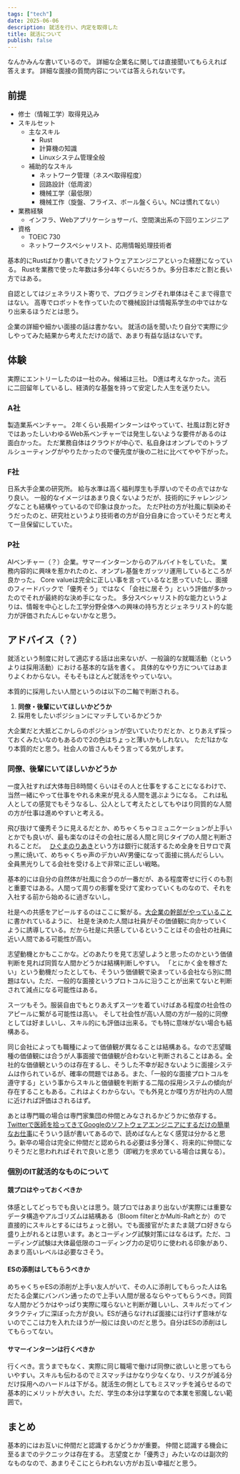 ```yaml
---
tags: ["tech"]
date: 2025-06-06
description: 就活を行い、内定を取得した
title: 就活について
publish: false
---
```


なんかみんな書いているので。
詳細な企業名に関しては直接聞いてもらえれば答えます。
詳細な面接の質問内容については答えられないです。

## 前提

- 修士（情報工学）取得見込み
- スキルセット
  - 主なスキル
    - Rust
    - 計算機の知識
    - Linuxシステム管理全般
  - 補助的なスキル
    - ネットワーク管理（ネスペ取得程度）
    - 回路設計（低周波）
    - 機械工学（最低限）
    - 機械工作（旋盤、フライス、ボール盤くらい。NCは慣れてない）
- 業務経験
  - インフラ、Webアプリケーショサーバ、空間演出系の下回りエンジニア
- 資格
  - TOEIC 730
  - ネットワークスペシャリスト、応用情報処理技術者

基本的にRustばかり書いてきたソフトウェアエンジニアといった経歴になっている。
Rustを業務で使った年数は多分4年くらいだろうか。多分日本だと割と長い方ではある。

自認としてはジェネラリスト寄りで、プログラミングそれ単体はそこまで得意ではない。
高専でロボットを作っていたので機械設計は情報系学生の中ではかなり出来るほうだとは思う。

企業の詳細や細かい面接の話は書かない。
就活の話を聞いたり自分で実際に少しやってみた結果から考えただけの話で、あまり有益な話はないです。

## 体験

実際にエントリーしたのは一社のみ。候補は三社。
D進は考えなかった。流石に二回留年しているし、経済的な基盤を持って安定した人生を送りたい。

### A社

製造業系ベンチャー。
2年くらい長期インターンはやっていて、社風は割と好きではあったしいわゆるWeb系ベンチャーでは発生しないような要件があるのは面白かった。
ただ業務自体はクラウドが中心で、私自身はオンプレでのトラブルシューティングがやりたかったので優先度が後の二社に比べてやや下がった。

### F社

日系大手企業の研究所。
給与水準は高く福利厚生も手厚いのでその点ではかなり良い。
一般的なイメージはあまり良くないようだが、技術的にチャレンジングなことも結構やっているので印象は良かった。
ただP社の方が社風に馴染めそうだったのと、研究社というより技術者の方が自分自身に合っていそうだと考えて一旦保留にしていた。

### P社

AIベンチャー（？）企業。サマーインターンからのアルバイトをしていた。
業務内容的に興味を惹かれたのと、オンプレ基盤をガッツリ運用しているところが良かった。
Core valueは完全に正しい事を言っているなと思っていたし、面接のフィードバックで「優秀そう」ではなく「会社に居そう」という評価が多かったのでそれが最終的な決め手になった。
多分スペシャリスト的な能力というよりは、情報を中心とした工学分野全体への興味の持ち方とジェネラリスト的な能力が評価されたんじゃないかなと思う。

## アドバイス（？）

就活という制度に対して適応する話は出来ないが、一般論的な就職活動（というよりは採用活動）における基本的な話を書く。
具体的なやり方についてはあまりよくわからない。そもそもほとんど就活をやっていない。

本質的に採用したい人間というのは以下の二軸で判断される。

1. **同僚・後輩にいてほしいかどうか**
2. 採用をしたいポジションにマッチしているかどうか

大企業だと大抵どこかしらのポジションが空いていたりだとか、とりあえず採っておくみたいなのもあるので2の色はちょっと薄いかもしれない。
ただ1はかなり本質的だと思う。社会人の皆さんもそう言ってる気がします。

### 同僚、後輩にいてほしいかどうか

一度入社すれば大体毎日8時間くらいはその人と仕事をすることになるわけで、当然一緒にやって仕事をやれる未来が見える人間を選ぶようになる。
これは私人としての感覚でもそうなるし、公人として考えたとしてもやはり同質的な人間の方が仕事は進めやすいと考える。

飛び抜けて優秀そうに見えるだとか、めちゃくちゃコミュニケーションが上手いとかでも良いが、最も楽なのはその会社に居る人間と同じタイプの人間と判断されることだ。　
[ひぐまのりあき](https://x.com/boku_higuma)という方は銀行に就活するため全身を日サロで真っ黒に焼いて、めちゃくちゃ声のデカいAV男優になって面接に挑んだらしい。
全員黒光りしてる会社を受ける上で非常に正しい戦略。

基本的には自分の自然体が社風に合うのが一番だが、ある程度寄せに行くのも割と重要ではある。人間って周りの影響を受けて変わっていくものなので、それを入社する前から始めるに過ぎないし。

社是への共感をアピールするのはここに繋がる。[大企業の幹部がやっていること](https://kumagi.hatenablog.com/entry/what-executives-do)に書かれているように、
社是を決めた人間は社員がその価値観に向かっていくように誘導している。だから社是に共感しているということはその会社の社員に近い人間である可能性が高い。

志望動機とかもここかな。どのあたりを見て志望しようと思ったのかという価値判断を見れば同質な人間かどうかは結構判断しやすい。
「とにかく金を稼ぎたい」という動機だったとしても、そういう価値観で染まっている会社なら別に問題はない。ただ、一般的な面接というプロトコルに沿うことが出来てないと判断されて減点になる可能性はある。

スーツもそう。服装自由でもとりあえずスーツを着ていけばある程度の社会性のアピールに繋がる可能性は高い。
そして社会性が高い人間の方が一般的に同僚としては好ましいし、スキル的にも評価は出来る。でも特に意味がない場合も結構ある。

同じ会社によっても職種によって価値観が異なることは結構ある。なので志望職種の価値観には合うが人事面接で価値観が合わないと判断されることはある。全社的な価値観というのは存在するし、そうした不幸が起きないように面接システムは作られているが、確率の問題ではある。また、「一般的な面接プロトコルを遵守する」という事からスキルと価値観を判断する二階の採用システムの傾向が存在することもある。これはよくわからない。でも外見とか喋り方が社内の人間に近ければ評価はされるはず。

あとは専門職の場合は専門家集団の仲間とみなされるかどうかに依存する。
[Twitterで医師を拾ってきてGoogleのソフトウェアエンジニアにするだけの簡単なお仕事](https://nuc.hatenadiary.org/entry/2021/03/31)にそういう話が書いてあるので、読めばなんとなく感覚は分かると思う。新卒の場合は完全に仲間だと認められる必要は多分薄く、将来的に仲間になりそうだと思われればそれで良いと思う（即戦力を求めている場合は異なる）。

### 個別のIT就活的なものについて

#### 競プロはやっておくべきか

体感としてどっちでも良いとは思う。競プロではあまり出ないが実際には重要なデータ構造やアルゴリズムは結構ある（Bloom filterとかMulti-Raftとか）ので直接的にスキルとするにはちょっと弱い。でも面接官がたまたま競プロ好きなら盛り上がれるとは思います。あとコーディング試験対策にはなるはず。ただ、コーディング試験は大体最低限のコーディング力の足切りに使われる印象があり、あまり高いレベルは必要なさそう。

#### ESの添削はしてもらうべきか

めちゃくちゃESの添削が上手い友人がいて、その人に添削してもらった人は名だたる企業にバンバン通ったので上手い人間が居るならやってもらうべき。同質な人間かどうかはやっぱり実際に喋らないと判断が難しいし、スキルだってインタラクティブに深ぼった方が良い。ESが通らなければ面接には行けず意味がないのでここは力を入れたほうが一般には良いのだと思う。自分はESの添削はしてもらってない。

#### サマーインターンは行くべきか

行くべき。言うまでもなく、実際に同じ職場で働けば同僚に欲しいと思ってもらいやすい。スキルも伝わるのでミスマッチはかなり少なくなり、リスクが減る分だけ採用へのハードルは下がる。就活生の側としてもミスマッチを減らせるので基本的にメリットが大きい。ただ、学生の本分は学業なので本業を邪魔しない範囲で。

## まとめ

基本的にはお互いに仲間だと認識するかどうかが重要。
仲間と認識する機会に至るまでのテクニックは存在する。
志望度とか「優秀さ」みたいなのは副次的なものなので、あまりそこにとらわれない方がお互い幸福だと思う。
